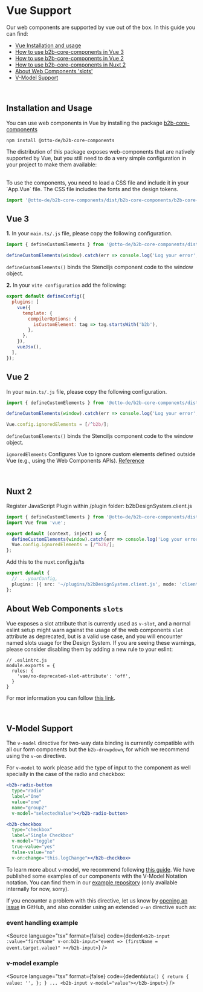 
<Meta title="Getting Started/Vue" />

# Vue Support

Our web components are supported by vue out of the box.
In this guide you can find:

- [Vue Installation and usage](#vue-installation-and-usage)
- [How to use b2b-core-components in Vue 3](#how-to-use-b2b-core-components-in-vue-3)
- [How to use b2b-core-components in Vue 2](#how-to-use-b2b-core-components-in-vue-2)
- [How to use b2b-core-components in Nuxt 2](#how-to-use-b2b-core-components-in-nuxt-2)
- [About Web Components 'slots'](#about-web-components-slots)
- [V-Model Support](#v-model-support)

<br />

## Installation and Usage

You can use web components in Vue by installing the package [b2b-core-components](https://www.npmjs.com/package/@otto-de/b2b-core-components)

```
npm install @otto-de/b2b-core-components
```

The distribution of this package exposes web-components that are natively supported by Vue, but you still need to
do a very simple configuration in your project to make them available:

<br />
To use the components, you need to load a CSS file and include it in your `App.Vue`
file. The CSS file includes the fonts and the design tokens.

```js
import '@otto-de/b2b-core-components/dist/b2b-core-components/b2b-core-components.css';
```

## Vue 3

**1.** In your `main.ts/.js` file, please copy the following configuration.

```ts
import { defineCustomElements } from '@otto-de/b2b-core-components/dist/loader';

defineCustomElements(window).catch(err => console.log('Log your error', err));
```

`defineCustomElements()` binds the Stenciljs component code to the window object.

**2.** In your `vite configuration` add the following:

```js
export default defineConfig({
  plugins: [
    vue({
      template: {
        compilerOptions: {
          isCustomElement: tag => tag.startsWith('b2b'),
        },
      },
    }),
    vueJsx(),
  ],
});
```

## Vue 2

In your `main.ts/.js` file, please copy the following configuration.

```ts
import { defineCustomElements } from '@otto-de/b2b-core-components/dist/loader';

defineCustomElements(window).catch(err => console.log('Log your error', err));

Vue.config.ignoredElements = [/^b2b/];
```

`defineCustomElements()` binds the Stenciljs component code to the window object.

`ignoredElements` Configures Vue to ignore custom elements defined outside Vue (e.g., using the Web Components APIs).
[Reference](https://v2.vuejs.org/v2/api/#ignoredElements)

<br />

## Nuxt 2

Register JavaScript Plugin within /plugin folder: b2bDesignSystem.client.js

```js
import { defineCustomElements } from '@otto-de/b2b-core-components/dist/loader';
import Vue from 'vue';

export default (context, inject) => {
  defineCustomElements(window).catch(err => console.log('Log your error', err));
  Vue.config.ignoredElements = [/^b2b/];
};
```

Add this to the nuxt.config.js/ts

```ts
export default {
  // ...yourConfig,
  plugins: [{ src: '~/plugins/b2bDesignSystem.client.js', mode: 'client' }],
};
```

## About Web Components `slots`

Vue exposes a slot attribute that is currently used as `v-slot`, and a normal eslint setup might warn against the usage
of the web components `slot` attribute as deprecated, but is a valid use case, and you will encounter named slots
usage for the Design System. If you are seeing these warnings, please consider disabling them by adding a new rule to
your eslint:

```
// .eslintrc.js
module.exports = {
  rules: {
    'vue/no-deprecated-slot-attribute': 'off',
  }
}
```

For mor information you can follow [this link](https://stackoverflow.com/questions/65913547/ionic-slot-attributes-are-deprecated-eslint-plugin-vue).

<br />

## V-Model Support

The `v-model` directive for two-way data binding is currently compatible with all our form components but the
`b2b-drowpdown`, for which we recommend using the `v-on` directive.

For `v-model` to work please add the type of input to the component as well specially in the case of the radio and
checkbox:

```jsx
<b2b-radio-button
  type="radio"
  label="One"
  value="one"
  name="group2"
  v-model="selectedValue"></b2b-radio-button>
```

```jsx
<b2b-checkbox
  type="checkbox"
  label="Single Checkbox"
  v-model="toggle"
  true-value="yes"
  false-value="no"
  v-on:change="this.logChange"></b2b-checkbox>
```

To learn more about v-model, we recommend following [this guide](https://vuejs.org/guide/essentials/forms.html).
We have published some examples of our components with the V-Model Notation
notation. You can find them in our [example repository](https://github.com/otto-ec/b2b-vue-examples/blob/main/src/App.vue) (only available internally for now, sorry).

If you encounter a problem with this directive, let us know by [opening an issue](https://github.com/otto-de/b2b-design-system/issues) in GitHub, and also consider using an
extended `v-on` directive such as:

### event handling example

<Source
  language="tsx"
  format={false}
  code={dedent`
    <b2b-input
     :value="firstName"
     v-on:b2b-input="event => (firstName = event.target.value)"
    ></b2b-input>
  `}
/>

### v-model example

<Source
  language="tsx"
  format={false}
  code={dedent`
     data() {
      return {
        value: '',
      };
    }
    ...
    <b2b-input v-model="value"></b2b-input>
  `}
/>
